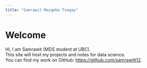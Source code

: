 ```yaml
---
title: "Samrawit Mezgebo Tsegay"
---
```


# Welcome

Hi, I am Samrawit (MDS student at UBC).  
This site will host my projects and notes for data science.  
You can find my work on GitHub: <https://github.com/samrawitt12>.
